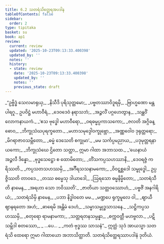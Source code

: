 ```yaml
---
title: 6.2 သတရံသိတ္ထေရအပဒါန
tableOfContents: false
sidebar:
  order: 2
type: tipitaka
basket: su
book: ap1
review:
  current: review
  updated: '2025-10-23T09:13:33.400398'
  updated_by: ''
  notes: ''
  history:
  - state: review
    date: '2025-10-23T09:13:33.400398'
    updated_by: ''
    notes: ''
    previous_state: draft
---
```



<ReviewStatus review={frontmatter.review} showDetails={true} />

<HypothesisAnnotation frontmatter={frontmatter} />

<DynamicBreadcrumb />

<Division number="8" book="ap1" e="ch" v="20" p="115">

<Paragraph number="1385" type="verses" book="ap1">
_“ဥဗ္ဗိဒ္ဓံ သေလမာရုယှ,_  
_နိသီဒိ ပုရိသုတ္တမော;_  
_ပဗ္ဗတဿာဝိဒူရမှိ,_  
_ဗြာဟ္မဏော မန္တပါရဂူ._  

</Paragraph>

</Division>
<Division number="9" book="ap1" e="ch" v="20" p="115">

<Paragraph number="1386" type="verses" book="ap1">
ဥပဝိဋ္ဌံ မဟာဝီရံ,_  
_ဒေဝဒေဝံ နရာသဘံ;_  
_အဉ္ဇလိံ ပဂ္ဂဟေတွာန,_  
_သန္ထဝိံ လောကနာယကံ._  

</Paragraph>

</Division>
<Division number="10" book="ap1" e="ch" v="20" p="116">

<Paragraph number="1387" type="verses" book="ap1">
_‘ဧသ ဗုဒ္ဓေါ မဟာဝီရော,_  
_ဝရဓမ္မပ္ပကာသကော;_  
_ဇလတိ အဂ္ဂိခန္ဓောဝ,_  
_ဘိက္ခုသံဃပုရက္ခတော._  

</Paragraph>

</Division>
<Division number="11" book="ap1" e="ch" v="20" p="116">

<Paragraph number="1388" type="verses" book="ap1">
_မဟာသမုဒ္ဒေါဝက္ခုဗ္ဘော,_  
_အဏ္ဏဝေါဝ ဒုရုတ္တရော;_  
_မိဂရာဇာဝသမ္ဘီတော,_  
_ဓမ္မံ ဒေသေတိ စက္ခုမာ’._  

</Paragraph>

</Division>
<Division number="12" book="ap1" e="ch" v="20" p="116">

<Paragraph number="1389" type="verses" book="ap1">
_မမ သင်္ကပ္ပမညာယ,_  
_ပဒုမုတ္တရနာယကော;_  
_ဘိက္ခုသံဃေ ဌိတော သတ္ထာ,_  
ဣမာ ဂါထာ အဘာသထ._  

</Paragraph>

</Division>
<Division number="13" book="ap1" e="ch" v="20" p="116">

<Paragraph number="1390" type="verses" book="ap1">
_‘ယေနာယံ အဉ္ဇလီ ဒိန္နော,_  
_ဗုဒ္ဓသေဋ္ဌော စ ထောမိတော;_  
_တိံသကပ္ပသဟဿာနိ,_  
_ဒေဝရဇ္ဇံ ကရိဿတိ._  

</Paragraph>

</Division>
<Division number="14" book="ap1" e="ch" v="20" p="116">

<Paragraph number="1391" type="verses" book="ap1">
_ကပ္ပသတသဟဿမှိ,_  
_အင်္ဂီရသသနာမကော;_  
_ဝိဝဋ္ဋစ္ဆဒေါ သမ္ဗုဒ္ဓေါ,_  
ဥပ္ပဇ္ဇိဿတိ တာဝဒေ._  

</Paragraph>

</Division>
<Division number="15" book="ap1" e="ch" v="20" p="116">

<Paragraph number="1392" type="verses" book="ap1">
_တဿ ဓမ္မေသု ဒါယာဒေါ,_  
_ဩရသော ဓမ္မနိမ္မိတော;_  
_သတရံသီတိ နာမေန,_  
_အရဟာ သော ဘဝိဿတိ’._  

</Paragraph>

</Division>
<Division number="16" book="ap1" e="ch" v="20" p="116">

<Paragraph number="1393" type="verses" book="ap1">
_ဇာတိယာ သတ္တဝဿောဟံ,_  
_ပဗ္ဗဇိံ အနဂါရိယံ;_  
_သတရံသိမှိ နာမေန,_  
_ပဘာ နိဒ္ဓါဝတေ မမ._  

</Paragraph>

</Division>
<Division number="17" book="ap1" e="ch" v="20" p="116">

<Paragraph number="1394" type="verses" book="ap1">
_မဏ္ဍပေ ရုက္ခမူလေ ဝါ,_  
_ဈာယီ ဈာနရတော အဟံ;_  
_ဓာရေမိ အန္တိမံ ဒေဟံ,_  
_သမ္မာသမ္ဗုဒ္ဓသာသနေ._  

</Paragraph>

</Division>
<Division number="18" book="ap1" e="ch" v="20" p="116">

<Paragraph number="1395" type="verses" book="ap1">
_သဋ္ဌိကပ္ပသဟဿမှိ,_  
_စတုရော ရာမနာမကာ;_  
_သတ္တရတနသမ္ပန္နာ,_  
_စက္ကဝတ္တီ မဟဗ္ဗလာ._  

</Paragraph>

</Division>
<Division number="19" book="ap1" e="ch" v="20" p="116">

<Paragraph number="1396" type="verses" book="ap1">
_ပဋိသမ္ဘိဒါ စတဿော,_  
_ …ပေ… _  
_ကတံ ဗုဒ္ဓဿ သာသနံ”._  

</Paragraph>

<Paragraph number="1397" book="ap1">
ဣတ္ထံ သုဒံ အာယသ္မာ သတရံသိ ထေရော ဣမာ ဂါထာယော အဘာသိတ္ထာတိ.

</Paragraph>
</Division>

<Paragraph number="1398" type="center" book="ap1">
သတရံသိတ္ထေရဿာပဒါနံ ဒုတိယံ.
</Paragraph>